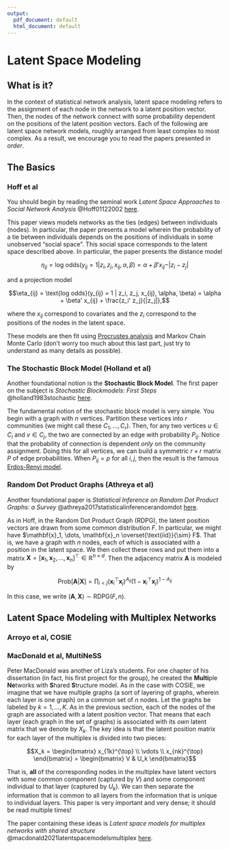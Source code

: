 ```yaml
---
output:
  pdf_document: default
  html_document: default
---
```


# Latent Space Modeling {-}

## What is it? {-}

In the context of statistical network analysis, latent space modeling refers to the assignment of each node in the network to a latent position vector. Then, the nodes of the network connect with some probability dependent on the positions of the latent position vectors. Each of the following are latent space network models, roughly arranged from least complex to most complex. As a result, we encourage you to read the papers presented *in order*.

## The Basics {-}

### Hoff et al {-}

You should begin by reading the seminal work *Latent Space Approaches to Social Network Analysis* @Hoff01122002 <a href="https://www.stat.cmu.edu/~brian/905-2009/all-papers/hoff-raftery-handcock-2002-jasa.pdf">here</a>.

This paper views models networks as the ties (edges) between individuals (nodes). In particular, the paper presents a model wherein the probability of a tie between individuals depends on the positions of individuals in some unobserved "social space". This social space corresponds to the latent space described above. In particular, the paper presents the distance model 

$$\eta_{ij} = \text{log odds}(y_{ij} = 1 | z_i, z_j, x_{ij}, \alpha, \beta) = \alpha + \beta'x_{ij} - |z_i - z_j| $$

and a projection model 

$$\eta_{ij} = \text{log odds}(y_{ij} = 1 | z_i, z_j, x_{ij}, \alpha, \beta) = \alpha + \beta' x_{ij} + \frac{z_i' z_j}{|z_j|},$$

where the $x_{ij}$ correspond to covariates and the $z_i$ correspond to the positions of the nodes in the latent space.

These models are then fit using <a href="https://en.wikipedia.org/wiki/Orthogonal_Procrustes_problem">Procrustes analysis</a> and Markov Chain Monte Carlo (don't worry too much about this last part, just try to understand as many details as possible).


### The Stochastic Block Model (Holland et al) {-}

Another foundational notion is the **Stochastic Block Model**. The first paper on the subject is *Stochastic Blockmodels: First Steps* @holland1983stochastic <a href="https://www.stat.cmu.edu/~brian/780/bibliography/04%20Blockmodels/Holland%20-%201983%20-%20Stochastic%20blockmodels,%20first%20steps.pdf">here</a>.

The fundamental notion of the stochastic block model is very simple. You begin with a graph with $n$ vertices. Partition these vertices into $r$ communities (we might call these $C_1, \dots, C_r$). Then, for any two vertices $u\in C_i$ and $v\in C_j$, the two are connected by an edge with probability $P_{ij}$. Notice that the probability of connection is dependent *only* on the community assignment. Doing this for all vertices, we can build a symmetric $r\times r$ matrix $P$ of edge probabilities. When $P_{ij} = p$ for all $i, j$, then the result is the famous <a href = "https://en.wikipedia.org/wiki/Erd%C5%91s%E2%80%93R%C3%A9nyi_model">Erdos-Renyi model</a>.



### Random Dot Product Graphs (Athreya et al) {-}

Another foundational paper is *Statistical Inference on Random Dot Product Graphs: a Survey* @athreya2017statisticalinferencerandomdot <a href="https://jmlr.csail.mit.edu/papers/volume18/17-448/17-448.pdf">here</a>.

As in Hoff, in the Random Dot Product Graph (RDPG), the latent position vectors are drawn from some common distribution $F$. In particular, we might have $\mathbf{x}_1, \dots, \mathbf{x}_n \overset{\text{iid}}{\sim} F$. That is, we have a graph with $n$ nodes, each of which is associated with a position in the latent space. We then collect these rows and put them into a matrix $\mathbf{X} = [\mathbf{x}_1, \mathbf{x}_2, \dots, \mathbf{x}_n]^{\top} \in \mathbb{R}^{n\times d}$. Then the adjacency matrix $\mathbf{A}$ is modeled by

$$\text{Prob}[\mathbf{A} | \mathbf{X}] = \prod_{i < j} (\mathbf{x}_i^{\top}\mathbf{x}_j)^{A_{ij}}(1 - \mathbf{x}_i^{\top}\mathbf{x}_j)^{1 - A_{ij}}$$

In this case, we write $(\mathbf{A}, \mathbf{X}) \sim \text{RDPG}(F, n)$.


## Latent Space Modeling with Multiplex Networks {-}

### Arroyo et al, COSIE {-}




### MacDonald et al, MultiNeSS {-}

Peter MacDonald was another of Liza's students. For one chapter of his dissertation (in fact, his first project for the group), he created the **Multi**ple **Ne**tworks with **S**hared **S**tructure model. As in the case with COSIE, we imagine that we have multiple graphs (a sort of layering of graphs, wherein each layer is one graph) on a common set of $n$ nodes. Let the graphs be labeled by $k = 1, \dots, K$. As in the previous section, each of the nodes of the graph are associated with a latent position vector. That means that each layer (each graph in the set of graphs) is associated with its *own* latent matrix that we denote by $X_k$. The key idea is that the latent position matrix for each layer of the multiplex is divided into two pieces:

$$X_k = \begin{bmatrix} x_{1k}^{\top} \\ \vdots \\ x_{nk}^{\top} \end{bmatrix} = \begin{bmatrix} V & U_k \end{bmatrix}$$

That is, **all** of the corresponding nodes in the multiplex have latent vectors with some common component (captured by $V$) and some component individual to that layer (captured by $U_k$). We can then separate the information that is common to all layers from the information that is unique to individual layers. This paper is very important and very dense; it should be read multiple times!

The paper containing these ideas is *Latent space models for multiplex networks with shared structure* @macdonald2021latentspacemodelsmultiplex <a href="https://arxiv.org/pdf/2012.14409">here</a>.

